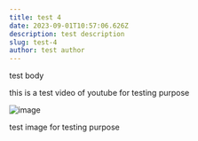 ```yaml
---
title: test 4
date: 2023-09-01T10:57:06.626Z
description: test description
slug: test-4
author: test author
---
```

t﻿est body 

<ReactPlayer url="https://www.youtube.com/watch?v=ctaTLNeW9dc&list=RDctaTLNeW9dc&start_radio=1" controls={true} />

t﻿his is a test video of youtube for testing purpose

![image](/uploads/api2.jpg "image")

t﻿est image for testing purpose